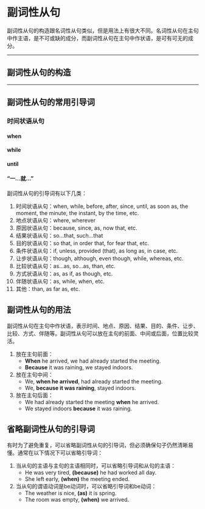 # 副词性从句
副词性从句的构造跟名词性从句类似，但是用法上有很大不同。名词性从句在主句中作主语，是不可或缺的成分，而副词性从句在主句中作状语，是可有可无的成分。
***
## 副词性从句的构造
***
## 副词性从句的常用引导词
### 时间状语从句

#### when

#### while

#### until

#### “一...就...”

副词性从句的引导词有以下几类：
1. 时间状语从句：when, while, before, after, since, until, as soon as, the moment, the minute, the instant, by the time, etc.
2. 地点状语从句：where, wherever
3. 原因状语从句：because, since, as, now that, etc.
4. 结果状语从句：so...that, such...that
5. 目的状语从句：so that, in order that, for fear that, etc.
6. 条件状语从句：if, unless, provided (that), as long as, in case, etc.
7. 让步状语从句：though, although, even though, while, whereas, etc.
8. 比较状语从句：as...as, so...as, than, etc.
9. 方式状语从句：as, as if, as though, etc.
10. 伴随状语从句：as, while, when, etc.
11. 其他：than, as far as, etc.
## 副词性从句的用法
副词性从句在主句中作状语，表示时间、地点、原因、结果、目的、条件、让步、比较、方式、伴随等。副词性从句可以放在主句的前面、中间或后面，位置比较灵活。
1. 放在主句前面：  
   - **When** he arrived, we had already started the meeting.  
   - **Because** it was raining, we stayed indoors.
2. 放在主句中间：
   - We, **when he arrived**, had already started the meeting.  
   - We, **because it was raining**, stayed indoors.
3. 放在主句后面：
   - We had already started the meeting **when** he arrived.  
   - We stayed indoors **because** it was raining.
## 省略副词性从句的引导词
有时为了避免重复，可以省略副词性从句的引导词，但必须确保句子仍然清晰易懂。通常在以下情况下可以省略引导词：
1. 当从句的主语与主句的主语相同时，可以省略引导词和从句的主语：  
   - He was very tired, **(because)** he had worked all day.  
   - She left early, **(when)** the meeting ended.
2. 当从句的谓语动词是be动词时，可以省略引导词和be动词： 
   - The weather is nice, **(as)** it is spring.  
   - The room was empty, **(when)** we arrived.
